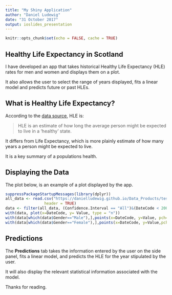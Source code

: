 ```yaml
---
title: "My Shiny Application"
author: "Daniel Ludewig"
date: "31 October 2017"
output: ioslides_presentation
---
```


```r
knitr::opts_chunk$set(echo = FALSE, cache = TRUE)
```

## Healthy Life Expectancy in Scotland

I have developed an app that takes historical Healthy Life Expectancy (HLE) rates for men and women and displays them on a plot. 

It also allows the user to select the range of years displayed, fits a linear model and predicts future or past HLEs. 

## What is Healthy Life Expectancy?

According to the [data source](http://statistics.gov.scot/data/healthy-life-expectancy), HLE is:

> HLE is an estimate of how long the average person might be expected to live in a 'healthy' state.

It differs from Life Expectancy, which is more plainly estimate of how many years a person might be expected to live. 

It is a key summary of a populations health. 

## Displaying the Data

The plot below, is an example of a plot displayed by the app. 

```r
suppressPackageStartupMessages(library(dplyr))
all_data <- read.csv("https://danielludewig.github.io/Data_Products/test_data.csv", 
                 header = TRUE)
data <- filter(all_data, (Confidence.Interval == "All")&(DateCode < 2009))
with(data, plot(x=DateCode, y= Value, type = "n"))
with(data[which(data$Gender=="Male"),],points(x=DateCode, y=Value, pch=20, col="steelblue"))
with(data[which(data$Gender=="Female"),],points(x=DateCode, y=Value,pch=20, col="coral"))  
```

## Predictions

The **Predictions** tab takes the information entered by the user on the side panel, fits a linear model, and predicts the HLE for the year stipulated by the user. 

It will also display the relevant statistical information associated with the model. 

Thanks for reading. 


